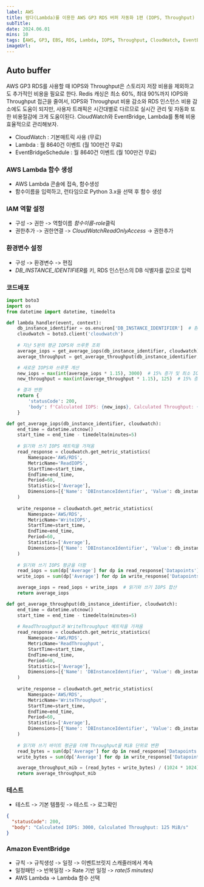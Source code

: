 ```yaml
---
label: AWS
title: 람다(Lambda)를 이용한 AWS GP3 RDS 버퍼 자동화 1편 (IOPS, Throughput)
subTitle: 
date: 2024.06.01
mins: 10
tags: [AWS, GP3, EBS, RDS, Lambda, IOPS, Throughput, CloudWatch, EventBridge]
imageUrl:
---
```


## Auto buffer
AWS GP3 RDS를 사용할 때 IOPS와 Throughput은 스토리지 저장 비용을 제외하고도 추가적인 비용을 필요로 한다.
Redis 캐싱은 최소 60%, 최대 90%까지 IOPS와 Throughput 접근을 줄여서, 
IOPS와 Throughput 비용 감소와 RDS 인스턴스 비용 감소에도 도움이 되지만, 
사용자 트래픽은 시간대별로 다르므로 실시간 관리 및 자동화 또한 비용절감에 크게 도움이된다.
CloudWatch와 EventBridge, Lambda를 통해 비용 효율적으로 관리해보자.

- CloudWatch : 기본매트릭 사용 (무료)
- Lambda : 월 8640건 이벤트 (월 100만건 무료)
- EventBridgeSchedule : 월 8640건 이벤트 (월 100만건 무료)

### AWS Lambda 함수 생성
- AWS Lambda 콘솔에 접속, 함수생성
- 함수이름을 입력하고, 런타임으로 Python 3.x을 선택 후 함수 생성

### IAM 역할 설정
- 구성 -> 권한 -> 역할이름 *함수이름-role*클릭
- 권한추가 -> 권한연결 -> *CloudWatchReadOnlyAccess* -> 권한추가

### 환경변수 설정
- 구성 -> 환경변수 -> 편집
- *DB_INSTANCE_IDENTIFIER*를 키, RDS 인스턴스의 DB 식별자를 값으로 입력

### 코드배포 

```python
import boto3
import os
from datetime import datetime, timedelta

def lambda_handler(event, context):
    db_instance_identifier = os.environ['DB_INSTANCE_IDENTIFIER']  # 환경 변수에서 RDS 인스턴스 ID 가져오기
    cloudwatch = boto3.client('cloudwatch')
    
    # 지난 5분의 평균 IOPS와 쓰루풋 조회
    average_iops = get_average_iops(db_instance_identifier, cloudwatch)
    average_throughput = get_average_throughput(db_instance_identifier, cloudwatch)

    # 새로운 IOPS와 쓰루풋 계산
    new_iops = max(int(average_iops * 1.15), 3000)  # 15% 증가 및 최소 IOPS 3000
    new_throughput = max(int(average_throughput * 1.15), 125)  # 15% 증가, 최소 125 MiB/s 제한

    # 결과 반환
    return {
        'statusCode': 200,
        'body': f'Calculated IOPS: {new_iops}, Calculated Throughput: {new_throughput} MiB/s'
    }

def get_average_iops(db_instance_identifier, cloudwatch):
    end_time = datetime.utcnow()
    start_time = end_time - timedelta(minutes=5)
    
    # 읽기와 쓰기 IOPS 메트릭을 가져옴
    read_response = cloudwatch.get_metric_statistics(
        Namespace='AWS/RDS',
        MetricName='ReadIOPS',
        StartTime=start_time,
        EndTime=end_time,
        Period=60,
        Statistics=['Average'],
        Dimensions=[{'Name': 'DBInstanceIdentifier', 'Value': db_instance_identifier}]
    )
    
    write_response = cloudwatch.get_metric_statistics(
        Namespace='AWS/RDS',
        MetricName='WriteIOPS',
        StartTime=start_time,
        EndTime=end_time,
        Period=60,
        Statistics=['Average'],
        Dimensions=[{'Name': 'DBInstanceIdentifier', 'Value': db_instance_identifier}]
    )
    
    # 읽기와 쓰기 IOPS 평균을 더함
    read_iops = sum(dp['Average'] for dp in read_response['Datapoints']) / len(read_response['Datapoints']) if read_response['Datapoints'] else 0
    write_iops = sum(dp['Average'] for dp in write_response['Datapoints']) / len(write_response['Datapoints']) if write_response['Datapoints'] else 0

    average_iops = read_iops + write_iops  # 읽기와 쓰기 IOPS 합산
    return average_iops

def get_average_throughput(db_instance_identifier, cloudwatch):
    end_time = datetime.utcnow()
    start_time = end_time - timedelta(minutes=5)
    
    # ReadThroughput과 WriteThroughput 메트릭을 가져옴
    read_response = cloudwatch.get_metric_statistics(
        Namespace='AWS/RDS',
        MetricName='ReadThroughput',
        StartTime=start_time,
        EndTime=end_time,
        Period=60,
        Statistics=['Average'],
        Dimensions=[{'Name': 'DBInstanceIdentifier', 'Value': db_instance_identifier}]
    )
    
    write_response = cloudwatch.get_metric_statistics(
        Namespace='AWS/RDS',
        MetricName='WriteThroughput',
        StartTime=start_time,
        EndTime=end_time,
        Period=60,
        Statistics=['Average'],
        Dimensions=[{'Name': 'DBInstanceIdentifier', 'Value': db_instance_identifier}]
    )
    
    # 읽기와 쓰기 바이트 평균을 더해 Throughput을 MiB 단위로 변환
    read_bytes = sum(dp['Average'] for dp in read_response['Datapoints']) / len(read_response['Datapoints']) if read_response['Datapoints'] else 0
    write_bytes = sum(dp['Average'] for dp in write_response['Datapoints']) / len(write_response['Datapoints']) if write_response['Datapoints'] else 0

    average_throughput_mib = (read_bytes + write_bytes) / (1024 * 1024)  # MiB 단위로 변환
    return average_throughput_mib

```

### 테스트
- 테스트 -> 기본 템플릿 -> 테스트 -> 로그확인

```json
{
  "statusCode": 200,
  "body": "Calculated IOPS: 3000, Calculated Throughput: 125 MiB/s"
}
```

### Amazon EventBridge
- 규칙 -> 규칙생성 -> 일정 -> 이벤트브릿지 스캐줄러에서 계속
- 일정패턴 -> 반복일정 -> Rate 기반 일정 -> *rate(5 minutes)*
- AWS Lambda -> Lambda 함수 선택